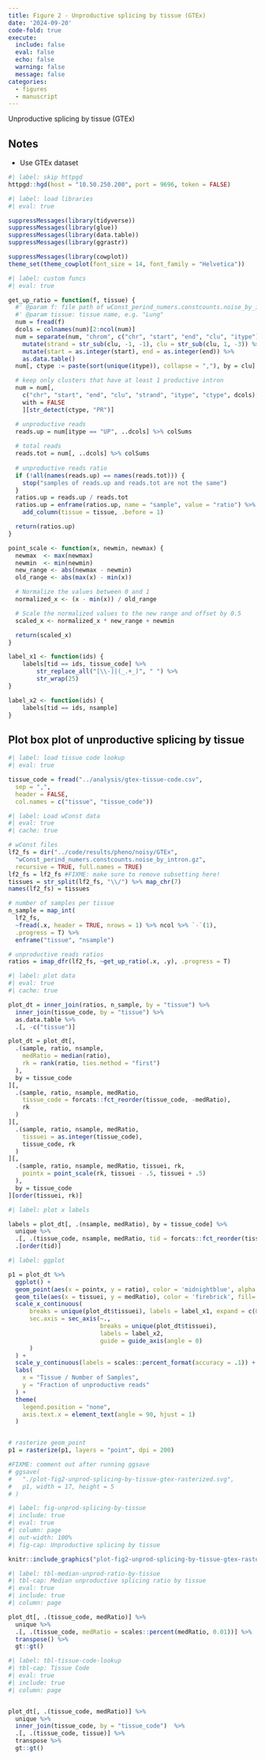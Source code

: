 ```yaml
---
title: Figure 2 - Unproductive splicing by tissue (GTEx)
date: '2024-09-20'
code-fold: true
execute:
  include: false
  eval: false
  echo: false
  warning: false
  message: false
categories:
  - figures
  - manuscript
---
```


Unproductive splicing by tissue (GTEx)

::: {.callout-note}
## Notes

* Use GTEx dataset

:::





```r
#| label: skip httpgd
httpgd::hgd(host = "10.50.250.200", port = 9696, token = FALSE)
```


```r
#| label: load libraries
#| eval: true

suppressMessages(library(tidyverse))
suppressMessages(library(glue))
suppressMessages(library(data.table))
suppressMessages(library(ggrastr))

suppressMessages(library(cowplot))
theme_set(theme_cowplot(font_size = 14, font_family = "Helvetica"))
```

```r
#| label: custom funcs
#| eval: true

get_up_ratio = function(f, tissue) {
  #' @param f: file path of wConst_perind_numers.constcounts.noise_by_intron.gz
  #' @param tissue: tissue name, e.g. "Lung"
  num = fread(f)
  dcols = colnames(num)[2:ncol(num)]
  num = separate(num, "chrom", c("chr", "start", "end", "clu", "itype"), sep = ":") %>%
    mutate(strand = str_sub(clu, -1, -1), clu = str_sub(clu, 1, -3)) %>% 
    mutate(start = as.integer(start), end = as.integer(end)) %>%
    as.data.table()
  num[, ctype := paste(sort(unique(itype)), collapse = ","), by = clu]

  # keep only clusters that have at least 1 productive intron
  num = num[, 
    c("chr", "start", "end", "clu", "strand", "itype", "ctype", dcols), 
    with = FALSE
    ][str_detect(ctype, "PR")]

  # unproductive reads
  reads.up = num[itype == "UP", ..dcols] %>% colSums
  
  # total reads
  reads.tot = num[, ..dcols] %>% colSums
  
  # unproductive reads ratio
  if (!all(names(reads.up) == names(reads.tot))) {
    stop("samples of reads.up and reads.tot are not the same")
  }
  ratios.up = reads.up / reads.tot
  ratios.up = enframe(ratios.up, name = "sample", value = "ratio") %>% 
    add_column(tissue = tissue, .before = 1)

  return(ratios.up)
}

point_scale <- function(x, newmin, newmax) {
  newmax  <- max(newmax)
  newmin  <- min(newmin)
  new_range <- abs(newmax - newmin) 
  old_range <- abs(max(x) - min(x))

  # Normalize the values between 0 and 1
  normalized_x <- (x - min(x)) / old_range

  # Scale the normalized values to the new range and offset by 0.5
  scaled_x <- normalized_x * new_range + newmin

  return(scaled_x)
}

label_x1 <- function(ids) {
    labels[tid == ids, tissue_code] %>% 
        str_replace_all("[\\-]|(_.+_)", " ") %>% 
        str_wrap(25)
}

label_x2 <- function(ids) {
    labels[tid == ids, nsample] 
}

```



## Plot box plot of unproductive splicing by tissue


```r
#| label: load tissue code lookup
#| eval: true

tissue_code = fread("../analysis/gtex-tissue-code.csv", 
  sep = ",", 
  header = FALSE,
  col.names = c("tissue", "tissue_code"))
```

```r
#| label: Load wConst data
#| eval: true
#| cache: true

# wConst files
lf2_fs = dir("../code/results/pheno/noisy/GTEx",
  "wConst_perind_numers.constcounts.noise_by_intron.gz",
  recursive = TRUE, full.names = TRUE)
lf2_fs = lf2_fs #FIXME: make sure to remove subsetting here!
tissues = str_split(lf2_fs, "\\/") %>% map_chr(7)
names(lf2_fs) = tissues

# number of samples per tissue
n_sample = map_int(
  lf2_fs,
  ~fread(.x, header = TRUE, nrows = 1) %>% ncol %>% `-`(1),
  .progress = T) %>% 
  enframe("tissue", "nsample")

# unproductive reads ratios
ratios = imap_dfr(lf2_fs, ~get_up_ratio(.x, .y), .progress = T)
```


```r
#| label: plot data
#| eval: true
#| cache: true

plot_dt = inner_join(ratios, n_sample, by = "tissue") %>%
  inner_join(tissue_code, by = "tissue") %>% 
  as.data.table %>% 
  .[, -c("tissue")]

plot_dt = plot_dt[,
  .(sample, ratio, nsample,
    medRatio = median(ratio), 
    rk = rank(ratio, ties.method = "first")
  ), 
  by = tissue_code
][,
  .(sample, ratio, nsample, medRatio, 
    tissue_code = forcats::fct_reorder(tissue_code, -medRatio), 
    rk
  )
][,
  .(sample, ratio, nsample, medRatio,
    tissuei = as.integer(tissue_code),
    tissue_code, rk
  )
][,
  .(sample, ratio, nsample, medRatio, tissuei, rk,
    pointx = point_scale(rk, tissuei - .5, tissuei + .5)
  ), 
  by = tissue_code
][order(tissuei, rk)]
```

```r
#| label: plot x labels

labels = plot_dt[, .(nsample, medRatio), by = tissue_code] %>%
  unique %>%
  .[, .(tissue_code, nsample, medRatio, tid = forcats::fct_reorder(tissue_code, -medRatio) %>% as.integer)] %>%
  .[order(tid)]
```

```r
#| label: ggplot

p1 = plot_dt %>%
  ggplot() +
  geom_point(aes(x = pointx, y = ratio), color = 'midnightblue', alpha = .1) +
  geom_tile(aes(x = tissuei, y = medRatio), color = 'firebrick', fill= 'firebrick', height = 5e-5, width = .9) +
  scale_x_continuous(
      breaks = unique(plot_dt$tissuei), labels = label_x1, expand = c(0, .5),
      sec.axis = sec_axis(~., 
                          breaks = unique(plot_dt$tissuei),
                          labels = label_x2,
                          guide = guide_axis(angle = 0)
      )
  ) +
  scale_y_continuous(labels = scales::percent_format(accuracy = .1)) +
  labs(
    x = "Tissue / Number of Samples",
    y = "Fraction of unproductive reads"
  ) +
  theme(
    legend.position = "none",
    axis.text.x = element_text(angle = 90, hjust = 1)
  )


# rasterize geom_point
p1 = rasterize(p1, layers = "point", dpi = 200)

#FIXME: comment out after running ggsave
# ggsave(
#   "./plot-fig2-unprod-splicing-by-tissue-gtex-rasterized.svg",
#   p1, width = 17, height = 5
# )
```



```r
#| label: fig-unprod-splicing-by-tissue
#| include: true
#| eval: true
#| column: page
#| out-width: 100%
#| fig-cap: Unproductive splicing by tissue

knitr::include_graphics("plot-fig2-unprod-splicing-by-tissue-gtex-rasterized.svg")

```




```r
#| label: tbl-median-unprod-ratio-by-tissue
#| tbl-cap: Median unproductive splicing ratio by tissue
#| eval: true
#| include: true
#| column: page

plot_dt[, .(tissue_code, medRatio)] %>%
  unique %>%
  .[, .(tissue_code, medRatio = scales::percent(medRatio, 0.01))] %>%
  transpose() %>% 
  gt::gt()
```


```r
#| label: tbl-tissue-code-lookup
#| tbl-cap: Tissue Code
#| eval: true
#| include: true
#| column: page


plot_dt[, .(tissue_code, medRatio)] %>%
  unique %>% 
  inner_join(tissue_code, by = "tissue_code")  %>%
  .[, .(tissue_code, tissue)] %>%
  transpose %>%
  gt::gt()
```

